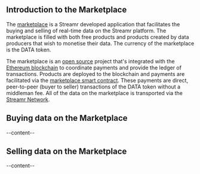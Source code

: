 

<ScrollableAnchor id="introduction-marketplace"><div>

## Introduction to the Marketplace
The [marketplace](https://streamr.com/marketplace) is a Streamr developed application that facilitates the buying and selling of real-time data on the Streamr platform. The marketplace is filled with both free products and products created by data producers that wish to monetise their data. The currency of the marketplace is the <Link to={links.newdocs.dataToken}>DATA token</Link>.

The marketplace is an [open source](http://github.com/streamr-dev/streamr-platform) project that's integrated with the [Ethereum blockchain](https://www.ethereum.org) to coordinate payments and provide the ledger of transactions. Products are deployed to the blockchain and payments are facilitated via the [marketplace smart contract](https://etherscan.io/address/0xa10151d088f6f2705a05d6c83719e99e079a61c1). These payments are direct, peer-to-peer (buyer to seller) transactions of the DATA token without a middleman fee. All of the data on the marketplace is transported via the [Streamr Network](https://streamr.com/network).

</div></ScrollableAnchor>

<ScrollableAnchor id="buying-data-marketplace"><div>

## Buying data on the Marketplace
--content--

</div></ScrollableAnchor>

<ScrollableAnchor id="selling-data-marketplace"><div>

## Selling data on the Marketplace
--content--

</div></ScrollableAnchor>
